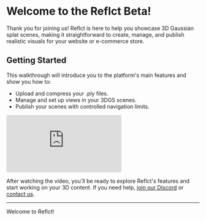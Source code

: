 # Welcome to the Reflct Beta!

Thank you for joining us! Reflct is here to help you showcase 3D Gaussian splat scenes, making it straightforward to create, manage, and publish realistic visuals for your website or e-commerce store.

## Getting Started

This walkthrough will introduce you to the platform's main features and show you how to:

- Upload and compress your .ply files.
- Manage and set up views in your 3DGS scenes.
- Publish your scenes with controlled navigation limits.
 
 

<div style={{ position: 'relative', paddingBottom: '56.25%', height: 0, overflow: 'hidden', maxWidth: '100%', width: '100%', marginTop: '2rem', borderRadius: '10px', boxShadow: '0 4px 8px rgba(0, 0, 0, 0.1)' }}>
  <iframe 
    style={{ position: 'absolute', top: 0, left: 0, width: '100%', height: '100%', borderRadius: '10px' }}
    src="https://www.youtube.com/embed/-fl5VQOLSPY?si=zHQRY_3otp7RsRly" 
    title="YouTube video player" 
    frameBorder="0" 
    allow="accelerometer; autoplay; clipboard-write; encrypted-media; gyroscope; picture-in-picture; web-share" 
    referrerPolicy="strict-origin-when-cross-origin" 
    allowFullScreen
  ></iframe>
</div>

After watching the video, you'll be ready to explore Reflct's features and start working on your 3D content. If you need help, [join our Discord](https://discord.gg/rfYNxSw3yx) or [contact us](mailto:willie@reflct.app).

---

Welcome to Reflct!
